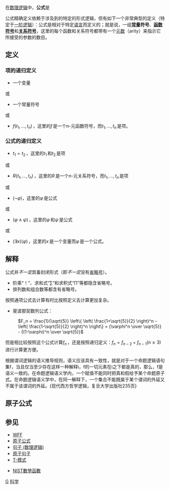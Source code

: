 在[[数理逻辑|数理逻辑]]中，'''公式'''是{{clarify|表达[[命题|命题]]的[[形式语法|形式语法]]对象，除了这个命题可能依赖于这个公式的[[自由变量|自由变量]]的值之外。|post-text=（似乎翻译自英语而语焉不详）}}

公式精确定义依赖于涉及到的特定的形式逻辑，但有如下一个非常典型的定义（特定于[[一阶逻辑|一阶逻辑]]）：公式是相对于特定[[语言_(数理逻辑)|语言]]而定义的；就是说，一组'''[[常量|常量]]符号'''、'''[[泛函谓词|函数符号]]'''和'''[[谓词变量|关系符号]]'''，这里的每个函数和关系符号都带有一个[[元数|元数]]（arity）来指示它所接受的参数的数目。
==定义==
===项的递归定义===
*一个变量
或
*一个常量符号
或
*<math>f(t_1,...,t_n)\,</math>，这里的<math>f\,</math>是一个''n''-元函数符号，而<math>t_1,...,t_n\,</math>是项。

===公式的递归定义===
*<math>t_1=t_2\,</math>，这里的<math>t_1\,</math>和<math>t_2\,</math>是项
或
*<math>R(t_1,...,t_n)\,</math>，这里的<math>R\,</math>是一个''n''-元关系符号，而<math>t_1,...,t_n\,</math>是项
或
*<math>(\neg \varphi)</math>，这里的<math>\varphi\,</math>是公式
或
*<math>(\varphi\land\psi)\,</math>，这里的<math>\varphi\,</math>和<math>\psi\,</math>是公式
或
*<math>(\exists x)(\varphi)\,</math>，这里的<math>x\,</math>是一个变量而<math>\varphi\,</math>是一个公式。

==解释==
{{original research|段落}}
;公式并''不一定''具备封闭形式（即''不一定''没有[[省略号|省略号]]）。
*阶乘“！”、求和式“∑”和求积式“∏”等都隐含省略号。
*排列数和组合数等都含有省略号。

;按照通项公式去计算有时比按照定义去计算更加复杂。

*斐波那契数列公式：
: <math>F_n = \frac{1}{\sqrt{5}} \left\{ \left( \frac{1+\sqrt{5}}{2} \right)^n -  \left( \frac{1-\sqrt{5}}{2} \right)^n \right\} = {\varphi^n \over \sqrt{5}} - {(1-\varphi)^n \over \sqrt{5}}</math>

但是相比较按照这个公式计算<math>f_{n}\,</math>，还是按照递归定义：<math>f_{n}=f_{n-2}+f_{n-1}(n\ge3)\,</math>进行计算更方便。


根据谓词逻辑的语义推导规则，语义应该具有一致性，就是对于一个命题逻辑语句集f，当且仅当至少存在这样一种解释i，f的一切元素在i之下都是真的，那么，f是语义一致的。在命题逻辑语义学内，一个赋值不能同时把真和假给予某个命题原子式。在命题逻辑语义学中，在同一解释下，一个集合不能既属于某个谓词的外延又不属于该谓词的外延。{现代西方哲学逻辑，复旦大学出版社235页}

==原子公式==
{{main|原子公式}}

==参见==
*[[WFF|WFF]]
*[[原子公式|原子公式]]
*[[句子_(数理逻辑)|句子 (数理逻辑)]]
*[[原子句子|原子句子]]
*[[T-模式|T-模式]]

*[http://dlmf.nist.gov/ NIST數學函數]{{Wayback|url=http://dlmf.nist.gov/ |date=20100610075107 }}

[[Category:數理邏輯|G]]
[[Category:规则|科学]]